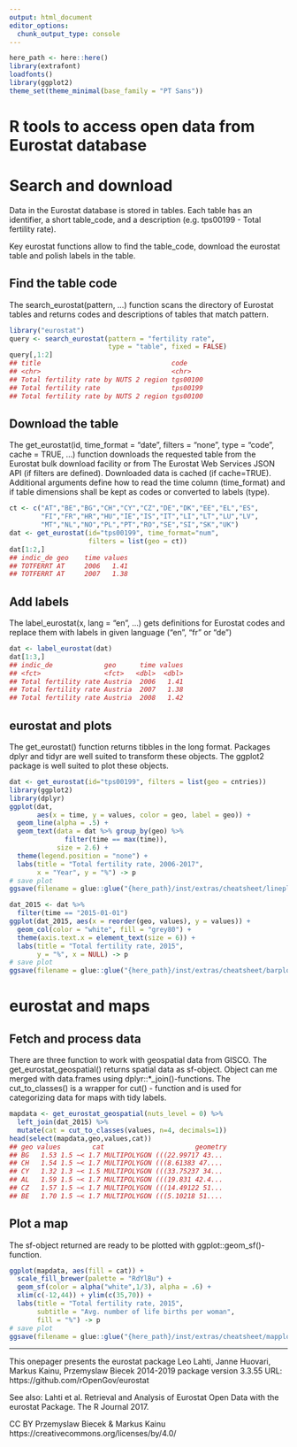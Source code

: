 ```yaml
---
output: html_document
editor_options: 
  chunk_output_type: console
---
```


```r
here_path <- here::here()
library(extrafont)
loadfonts()
library(ggplot2)
theme_set(theme_minimal(base_family = "PT Sans"))
```


R tools to access open data from Eurostat database
=========================================

# Search and download

Data in the Eurostat database is stored in tables.
Each table has an identifier, a short table_code, and 
a description (e.g. tps00199 - Total fertility rate).

Key eurostat functions allow to find the table_code, 
download the eurostat table and polish labels in the table.

## Find the table code

The search_eurostat(pattern, ...) function scans the directory 
of Eurostat tables and returns codes and descriptions of 
tables that match pattern.

```r
library("eurostat")
query <- search_eurostat(pattern = "fertility rate", 
                         type = "table", fixed = FALSE)
query[,1:2]
## title                                 code    
## <chr>                                 <chr>   
## Total fertility rate by NUTS 2 region tgs00100
## Total fertility rate                  tps00199
## Total fertility rate by NUTS 2 region tgs00100
```


## Download the table

The get_eurostat(id, time_format = "date", filters = "none", 
type = "code", cache = TRUE, ...) function downloads the 
requested table from the Eurostat bulk download facility or
from The Eurostat Web Services JSON API (if filters are defined). 
Downloaded data is cached (if cache=TRUE). 
Additional arguments define how to read the time column
(time_format) and if table dimensions shall be kept as 
codes or converted to labels (type).

```r
ct <- c("AT","BE","BG","CH","CY","CZ","DE","DK","EE","EL","ES",
        "FI","FR","HR","HU","IE","IS","IT","LI","LT","LU","LV",
        "MT","NL","NO","PL","PT","RO","SE","SI","SK","UK")
dat <- get_eurostat(id="tps00199", time_format="num", 
                    filters = list(geo = ct))
dat[1:2,]
## indic_de geo    time values
## TOTFERRT AT     2006   1.41
## TOTFERRT AT     2007   1.38
```

## Add labels

The label_eurostat(x, lang = "en", ...) gets definitions for Eurostat
codes and replace them with labels in given language ("en", "fr" or "de")

```r
dat <- label_eurostat(dat)
dat[1:3,]
## indic_de             geo      time values
## <fct>                <fct>   <dbl>  <dbl>
## Total fertility rate Austria  2006   1.41
## Total fertility rate Austria  2007   1.38
## Total fertility rate Austria  2008   1.42
```


## eurostat and plots

The get_eurostat() function returns tibbles in the long format. Packages
dplyr and tidyr are well suited to transform these objects. The ggplot2
package is well suited to plot these objects. 

```r
dat <- get_eurostat(id="tps00199", filters = list(geo = cntries))
library(ggplot2)
library(dplyr)
ggplot(dat, 
       aes(x = time, y = values, color = geo, label = geo)) +
  geom_line(alpha = .5) +
  geom_text(data = dat %>% group_by(geo) %>% 
              filter(time == max(time)), 
            size = 2.6) + 
  theme(legend.position = "none") +
  labs(title = "Total fertility rate, 2006-2017", 
       x = "Year", y = "%") -> p
# save plot
ggsave(filename = glue::glue("{here_path}/inst/extras/cheatsheet/lineplot.pdf"),plot = p, width = 4.84, height = 3.26, device = cairo_pdf)
```

```r
dat_2015 <- dat %>% 
  filter(time == "2015-01-01") 
ggplot(dat_2015, aes(x = reorder(geo, values), y = values)) +
  geom_col(color = "white", fill = "grey80") + 
  theme(axis.text.x = element_text(size = 6)) +
  labs(title = "Total fertility rate, 2015",
       y = "%", x = NULL) -> p
# save plot
ggsave(filename = glue::glue("{here_path}/inst/extras/cheatsheet/barplot.pdf"),plot = p, width = 4.84, height = 3.26, device = cairo_pdf)
```


# eurostat and maps

## Fetch and process data

There are three function to work with geospatial data from GISCO. The
get_eurostat_geospatial() returns spatial data as sf-object. 
Object can me merged with data.frames using dplyr::*_join()-functions.
The cut_to_classes() is a wrapper for cut() - function and 
is used for categorizing data for maps with tidy labels.

```r
mapdata <- get_eurostat_geospatial(nuts_level = 0) %>% 
  left_join(dat_2015) %>% 
  mutate(cat = cut_to_classes(values, n=4, decimals=1))
head(select(mapdata,geo,values,cat))
## geo values        cat                       geometry
## BG   1.53 1.5 ~< 1.7 MULTIPOLYGON (((22.99717 43...
## CH   1.54 1.5 ~< 1.7 MULTIPOLYGON (((8.61383 47....
## CY   1.32 1.3 ~< 1.5 MULTIPOLYGON (((33.75237 34...
## AL   1.59 1.5 ~< 1.7 MULTIPOLYGON (((19.831 42.4...
## CZ   1.57 1.5 ~< 1.7 MULTIPOLYGON (((14.49122 51...
## BE   1.70 1.5 ~< 1.7 MULTIPOLYGON (((5.10218 51....
```


## Plot a map

The sf-object returned are ready to be plotted with 
ggplot::geom_sf()-function.

```r
ggplot(mapdata, aes(fill = cat)) +
  scale_fill_brewer(palette = "RdYlBu") +
  geom_sf(color = alpha("white",1/3), alpha = .6) + 
  xlim(c(-12,44)) + ylim(c(35,70)) +
  labs(title = "Total fertility rate, 2015",
       subtitle = "Avg. number of life births per woman", 
       fill = "%") -> p
# save plot
ggsave(filename = glue::glue("{here_path}/inst/extras/cheatsheet/mapplot.pdf"),plot = p, width = 5.84, height = 4.26, device = cairo_pdf)
```

*******

This onepager presents the eurostat package Leo Lahti, Janne Huovari, 
Markus Kainu, Przemyslaw Biecek 2014-2019 
package version 3.3.55 URL: https://github.com/rOpenGov/eurostat

See also: Lahti et al. Retrieval and Analysis of Eurostat Open Data
with the eurostat Package. The R Journal 2017.

CC BY Przemyslaw Biecek & Markus Kainu
https://creativecommons.org/licenses/by/4.0/
